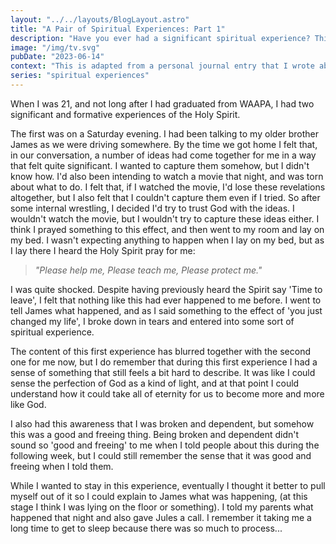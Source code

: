 ```yaml
---
layout: "../../layouts/BlogLayout.astro"
title: "A Pair of Spiritual Experiences: Part 1"
description: "Have you ever had a significant spiritual experience? This was my first standout."
image: "/img/tv.svg"
pubDate: "2023-06-14"
context: "This is adapted from a personal journal entry that I wrote about an experience I had on Sat 17 Dec 2011."
series: "spiritual experiences"
---
```


When I was 21, and not long after I had graduated from WAAPA, I had two significant and formative experiences of the Holy Spirit.

The first was on a Saturday evening. I had been talking to my older brother James as we were driving somewhere. By the time we got home I felt that, in our conversation, a number of ideas had come together for me in a way that felt quite significant. I wanted to capture them somehow, but I didn't know how. I'd also been intending to watch a movie that night, and was torn about what to do. I felt that, if I watched the movie, I'd lose these revelations altogether, but I also felt that I couldn't capture them even if I tried. So after some internal wrestling, I decided I'd try to trust God with the ideas. I wouldn't watch the movie, but I wouldn't try to capture these ideas either. I think I prayed something to this effect, and then went to my room and lay on my bed. I wasn't expecting anything to happen when I lay on my bed, but as I lay there I heard the Holy Spirit pray for me:

> _"Please help me, Please teach me, Please protect me."_

I was quite shocked. Despite having previously heard the Spirit say 'Time to leave', I felt that nothing like this had ever happened to me before. I went to tell James what happened, and as I said something to the effect of 'you just changed my life', I broke down in tears and entered into some sort of spiritual experience.

The content of this first experience has blurred together with the second one for me now, but I do remember that during this first experience I had a sense of something that still feels a bit hard to describe. It was like I could sense the perfection of God as a kind of light, and at that point I could understand how it could take all of eternity for us to become more and more like God.

I also had this awareness that I was broken and dependent, but somehow this was a good and freeing thing. Being broken and dependent didn't sound so 'good and freeing' to me when I told people about this during the following week, but I could still remember the sense that it was good and freeing when I told them.

While I wanted to stay in this experience, eventually I thought it better to pull myself out of it so I could explain to James what was happening, (at this stage I think I was lying on the floor or something). I told my parents what happened that night and also gave Jules a call. I remember it taking me a long time to get to sleep because there was so much to process...
